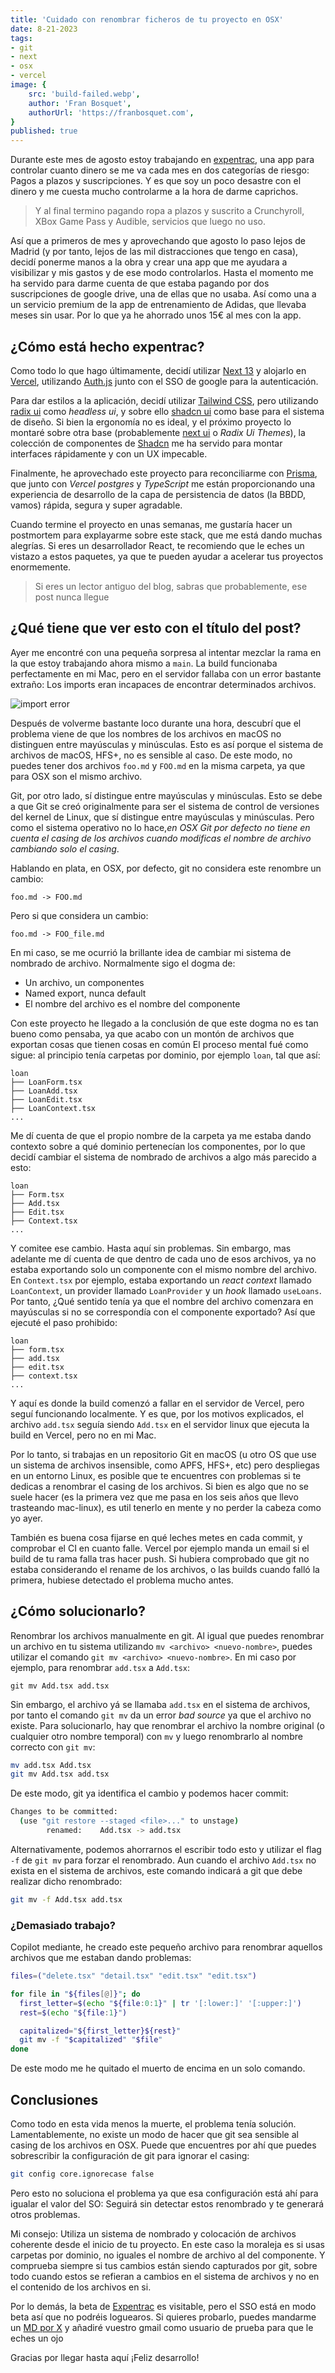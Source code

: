 ```yaml
---
title: 'Cuidado con renombrar ficheros de tu proyecto en OSX'
date: 8-21-2023
tags:
- git
- next
- osx
- vercel
image: {
	src: 'build-failed.webp',
	author: 'Fran Bosquet',
	authorUrl: 'https://franbosquet.com',
}
published: true
---
```


Durante este mes de agosto estoy trabajando en [expentrac](https://expentrac.vercel.app), una app para controlar cuanto dinero se me va cada mes en dos categorías de riesgo: Pagos a plazos y suscripciones. Y es que soy un poco desastre con el dinero y me cuesta mucho controlarme a la hora de darme caprichos.

> Y al final termino pagando ropa a plazos y suscrito a Crunchyroll, XBox Game Pass y Audible, servicios que luego no uso.

Así que a primeros de mes y aprovechando que agosto lo paso lejos de Madrid (y por tanto, lejos de las mil distracciones que tengo en casa), decidí ponerme manos a la obra y crear una app que me ayudara a visibilizar y mis gastos y de ese modo controlarlos. Hasta el momento me ha servido para darme cuenta de que estaba pagando por dos suscripciones de google drive, una de ellas que no usaba. Así como una a un servicio premium de la app de entrenamiento de Adidas, que llevaba meses sin usar. Por lo que ya he ahorrado unos 15€ al mes con la app.

## ¿Cómo está hecho expentrac?

Como todo lo que hago últimamente, decidí utilizar [Next 13](https://nextjs.org/) y alojarlo en [Vercel](https://vercel.com/), utilizando [Auth.js](https://authjs.dev/) junto con el SSO de google para la autenticación.

Para dar estilos a la aplicación, decidí utilizar [Tailwind CSS](https://tailwindcss.com/), pero utilizando [radix ui](https://radix-ui.com/) como _headless ui_, y sobre ello [shadcn ui](https://shadcn-ui.vercel.app/) como base para el sistema de diseño. Si bien la ergonomía no es ideal, y el próximo proyecto lo montaré sobre otra base (probablemente [next ui](https://nextui.org/) o _Radix Ui Themes_), la colección de componentes de [Shadcn](https://twitter.com/shadcn) me ha servido para montar interfaces rápidamente y con un UX impecable.

Finalmente, he aprovechado este proyecto para reconciliarme con [Prisma](https://www.prisma.io/), que junto con _Vercel postgres_ y _TypeScript_ me están proporcionando una experiencia de desarrollo de la capa de persistencia de datos (la BBDD, vamos) rápida, segura y super agradable.

Cuando termine el proyecto en unas semanas, me gustaría hacer un postmortem para explayarme sobre este stack, que me está dando muchas alegrías. Si eres un desarrollador React, te recomiendo que le eches un vistazo a estos paquetes, ya que te pueden ayudar a acelerar tus proyectos enormemente.

> Si eres un lector antiguo del blog, sabras que probablemente, ese post nunca llegue

## ¿Qué tiene que ver esto con el título del post?

Ayer me encontré con una pequeña sorpresa al intentar mezclar la rama en la que estoy trabajando ahora mismo a `main`. La build funcionaba perfectamente en mi Mac, pero en el servidor fallaba con un error bastante extraño: Los imports eran incapaces de encontrar determinados archivos.

![import error](/images/import-error.webp)

Después de volverme bastante loco durante una hora, descubrí que el problema viene de que los nombres de los archivos en macOS no distinguen entre mayúsculas y minúsculas. Esto es así porque el sistema de archivos de macOS, HFS+, no es sensible al caso. De este modo, no puedes tener dos archivos `foo.md` y `FOO.md` en la misma carpeta, ya que para OSX son el mismo archivo.

Git, por otro lado, sí distingue entre mayúsculas y minúsculas. Esto se debe a que Git se creó originalmente para ser el sistema de control de versiones del kernel de Linux, que sí distingue entre mayúsculas y minúsculas. Pero como el sistema operativo no lo hace,_en OSX Git por defecto no tiene en cuenta el casing de los archivos cuando modificas el nombre de archivo cambiando solo el casing_.

Hablando en plata, en OSX, por defecto, git no considera este renombre un cambio:

`foo.md -> FOO.md`

Pero si que considera un cambio:

`foo.md -> FOO_file.md`

En mi caso, se me ocurrió la brillante idea de cambiar mi sistema de nombrado de archivo. Normalmente sigo el dogma de:

- Un archivo, un componentes
- Named export, nunca default
- El nombre del archivo es el nombre del componente

Con este proyecto he llegado a la conclusión de que este dogma no es tan bueno como pensaba, ya que acabo con un montón de archivos que exportan cosas que tienen cosas en común El proceso mental fué como sigue: al principio tenía carpetas por dominio, por ejemplo `loan`, tal que así:

```
loan
├── LoanForm.tsx
├── LoanAdd.tsx
├── LoanEdit.tsx
├── LoanContext.tsx
...
```

Me dí cuenta de que el propio nombre de la carpeta ya me estaba dando contexto sobre a qué dominio pertenecían los componentes, por lo que decidí cambiar el sistema de nombrado de archivos a algo más parecido a esto:

```
loan
├── Form.tsx
├── Add.tsx
├── Edit.tsx
├── Context.tsx
...
```

Y comitee ese cambio. Hasta aquí sin problemas. Sin embargo, mas adelante me dí cuenta de que dentro de cada uno de esos archivos, ya no estaba exportando solo un componente con el mismo nombre del archivo. En `Context.tsx` por ejemplo, estaba exportando un _react context_ llamado `LoanContext`, un provider llamado `LoanProvider` y un _hook_ llamado `useLoans`. Por tanto, ¿Qué sentido tenía ya que el nombre del archivo comenzara en mayúsculas si no se correspondía con el componente exportado? Así que ejecuté el paso prohibido:

```
loan
├── form.tsx
├── add.tsx
├── edit.tsx
├── context.tsx
...
```

Y aquí es donde la build comenzó a fallar en el servidor de Vercel, pero seguí funcionando localmente. Y es que, por los motivos explicados, el archivo `add.tsx` seguía siendo `Add.tsx` en el servidor linux que ejecuta la build en Vercel, pero no en mi Mac.

Por lo tanto, si trabajas en un repositorio Git en macOS (u otro OS que use un sistema de archivos insensible, como APFS, HFS+, etc) pero despliegas en un entorno Linux, es posible que te encuentres con problemas si te dedicas a renombrar el casing de los archivos. Si bien es algo que no se suele hacer (es la primera vez que me pasa en los seis años que llevo trasteando mac-linux), es util tenerlo en mente y no perder la cabeza como yo ayer.

También es buena cosa fijarse en qué leches metes en cada commit, y comprobar el CI en cuanto falle. Vercel por ejemplo manda un email si el build de tu rama falla tras hacer push. Si hubiera comprobado que git no estaba considerando el rename de los archivos, o las builds cuando falló la primera, hubiese detectado el problema mucho antes.

## ¿Cómo solucionarlo?

Renombrar los archivos manualmente en git. Al igual que puedes renombrar un archivo en tu sistema utilizando `mv <archivo> <nuevo-nombre>`, puedes utilizar el comando `git mv <archivo> <nuevo-nombre>`. En mi caso por ejemplo, para renombrar `add.tsx` a `Add.tsx`:

```
git mv Add.tsx add.tsx
```

Sin embargo, el archivo yá se llamaba `add.tsx` en el sistema de archivos, por tanto el comando `git mv` da un error _bad source_ ya que el archivo no existe. Para solucionarlo, hay que renombrar el archivo la nombre original (o cualquier otro nombre temporal) con `mv` y luego renombrarlo al nombre correcto con `git mv`:

```bash
mv add.tsx Add.tsx
git mv Add.tsx add.tsx
```

De este modo, git ya identifica el cambio y podemos hacer commit:

```bash
Changes to be committed:
  (use "git restore --staged <file>..." to unstage)
        renamed:    Add.tsx -> add.tsx
```

Alternativamente, podemos ahorrarnos el escribir todo esto y utilizar el flag `-f` de `git mv` para forzar el renombrado. Aun cuando el archivo `Add.tsx` no exista en el sistema de archivos, este comando indicará a git que debe realizar dicho renombrado:

```bash
git mv -f Add.tsx add.tsx
```

### ¿Demasiado trabajo?

Copilot mediante, he creado este pequeño archivo para renombrar aquellos archivos que me estaban dando problemas:

```bash
files=("delete.tsx" "detail.tsx" "edit.tsx" "edit.tsx")

for file in "${files[@]}"; do
  first_letter=$(echo "${file:0:1}" | tr '[:lower:]' '[:upper:]')
  rest=$(echo "${file:1}")

  capitalized="${first_letter}${rest}"
  git mv -f "$capitalized" "$file"
done
```

De este modo me he quitado el muerto de encima en un solo comando.

## Conclusiones

Como todo en esta vida menos la muerte, el problema tenía solución. Lamentablemente, no existe un modo de hacer que git sea sensible al casing de los archivos en OSX. Puede que encuentres por ahí que puedes sobrescribir la configuración de git para ignorar el casing:

```bash
git config core.ignorecase false
```

Pero esto no soluciona el problema ya que esa configuración está ahí para igualar el valor del SO: Seguirá sin detectar estos renombrado y te generará otros problemas.

Mi consejo: Utiliza un sistema de nombrado y colocación de archivos coherente desde el inicio de tu proyecto. En este caso la moraleja es si usas carpetas por dominio, no iguales el nombre de archivo al del componente. Y comprueba siempre si tus cambios están siendo capturados por git, sobre todo cuando estos se refieran a cambios en el sistema de archivos y no en el contenido de los archivos en si.

Por lo demás, la beta de [Expentrac](https://expentrac.vercel.app) es visitable, pero el SSO está en modo beta así que no podréis loguearos. Si quieres probarlo, puedes mandarme un [MD por X](https://twitter.com/fran_bosquet) y añadiré vuestro gmail como usuario de prueba para que le eches un ojo

Gracias por llegar hasta aquí ¡Feliz desarrollo!
